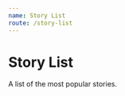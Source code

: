 ```yaml
---
name: Story List
route: /story-list
---
```



# Story List

A list of the most popular stories.

<Props of={StoryList} />

<Playground>
    <StoryList
      story={[
        {
          title: "Avengers: Infinity War",
          text: "This movie was bonker but #nospoilers because of character limit alright pals",
          link: "https://www.youtube.com/watch?v=bleoywz0oeg"
        },
        {
          title: "Bruins in the Draft",
          text: "This movie was bonker but #nospoilers because of character limit alright pals",
          link: "#"
        },
        {
          title: "#USACVote18Elections",
          text: "This movie was bonker but #nospoilers because of character limit alright pals",
          link: "https://usac.ucla.edu/"
        }
      ]}
      image={
        {
          src: "https://img.etimg.com/thumb/msid-64089970,width-643,imgsize-415308,resizemode-4/avengers-infinity-war-becomes-indias-highest-grossing-hollywood-film.jpg",
          alt: "N/A"
        }
      }
    />
    <StoryList
      story={[
        {
          title: "Most popular story",
          text: "This movie was bonker but #nospoilers because of character limit alright pals",
          link: "#"
        },
        {
          title: "Second most popular",
          text: "This movie was bonker but #nospoilers because of character limit alright pals",
          link: "#"
        },
        {
          title: "Third most popular",
          text: "This movie was bonker but #nospoilers because of character limit alright pals",
          link: "#"
        }
      ]}
      type="popular"
    />
</Playground>
